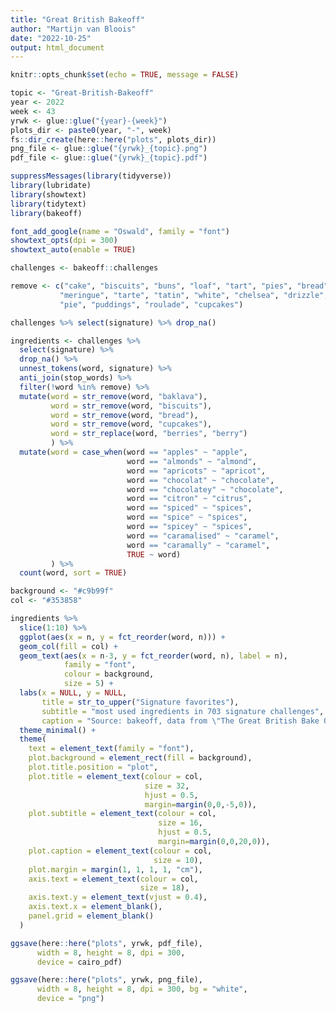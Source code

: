 ```yaml
---
title: "Great British Bakeoff"
author: "Martijn van Bloois"
date: "2022-10-25"
output: html_document
---
```


```r
knitr::opts_chunk$set(echo = TRUE, message = FALSE)
```

```r
topic <- "Great-British-Bakeoff"
year <- 2022
week <- 43
yrwk <- glue::glue("{year}-{week}")
plots_dir <- paste0(year, "-", week)
fs::dir_create(here::here("plots", plots_dir))
png_file <- glue::glue("{yrwk}_{topic}.png")
pdf_file <- glue::glue("{yrwk}_{topic}.pdf")
```

```r
suppressMessages(library(tidyverse))
library(lubridate)
library(showtext)
library(tidytext)
library(bakeoff)
```

```r
font_add_google(name = "Oswald", family = "font")
showtext_opts(dpi = 300)
showtext_auto(enable = TRUE)
```


```r
challenges <- bakeoff::challenges
```

```r
remove <- c("cake", "biscuits", "buns", "loaf", "tart", "pies", "bread",
           "meringue", "tarte", "tatin", "white", "chelsea", "drizzle",
           "pie", "puddings", "roulade", "cupcakes")

challenges %>% select(signature) %>% drop_na()

ingredients <- challenges %>% 
  select(signature) %>% 
  drop_na() %>% 
  unnest_tokens(word, signature) %>% 
  anti_join(stop_words) %>% 
  filter(!word %in% remove) %>% 
  mutate(word = str_remove(word, "baklava"),
         word = str_remove(word, "biscuits"),
         word = str_remove(word, "bread"),
         word = str_remove(word, "cupcakes"),
         word = str_replace(word, "berries", "berry")
         ) %>% 
  mutate(word = case_when(word == "apples" ~ "apple",
                          word == "almonds" ~ "almond",
                          word == "apricots" ~ "apricot",
                          word == "chocolat" ~ "chocolate",
                          word == "chocolatey" ~ "chocolate",
                          word == "citron" ~ "citrus",
                          word == "spiced" ~ "spices",
                          word == "spice" ~ "spices",
                          word == "spicey" ~ "spices",
                          word == "caramalised" ~ "caramel",
                          word == "caramally" ~ "caramel",
                          TRUE ~ word)
         ) %>% 
  count(word, sort = TRUE)
```



```r
background <- "#c9b99f"
col <- "#353858"

ingredients %>% 
  slice(1:10) %>% 
  ggplot(aes(x = n, y = fct_reorder(word, n))) +
  geom_col(fill = col) +
  geom_text(aes(x = n-3, y = fct_reorder(word, n), label = n),
            family = "font",
            colour = background,
            size = 5) +
  labs(x = NULL, y = NULL,
       title = str_to_upper("Signature favorites"),
       subtitle = "most used ingredients in 703 signature challenges",
       caption = "Source: bakeoff, data from \"The Great British Bake Off\"") +
  theme_minimal() +
  theme(
    text = element_text(family = "font"),
    plot.background = element_rect(fill = background),
    plot.title.position = "plot",
    plot.title = element_text(colour = col,
                              size = 32,
                              hjust = 0.5,
                              margin=margin(0,0,-5,0)),
    plot.subtitle = element_text(colour = col,
                                 size = 16,
                                 hjust = 0.5,
                                 margin=margin(0,0,20,0)),
    plot.caption = element_text(colour = col,
                                size = 10),
    plot.margin = margin(1, 1, 1, 1, "cm"),
    axis.text = element_text(colour = col,
                             size = 18),
    axis.text.y = element_text(vjust = 0.4),
    axis.text.x = element_blank(),
    panel.grid = element_blank()
  )
```


```r
ggsave(here::here("plots", yrwk, pdf_file),
      width = 8, height = 8, dpi = 300,
      device = cairo_pdf)

ggsave(here::here("plots", yrwk, png_file),
      width = 8, height = 8, dpi = 300, bg = "white",
      device = "png")
```


